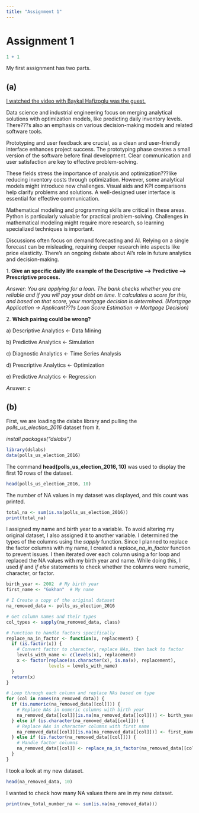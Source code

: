 ```yaml
---
title: "Assignment 1"
---
```


# Assignment 1

```r
1 + 1
```

My first assignment has two parts.

## (a)

[I watched the video with Baykal Hafizoglu was the guest.]{.underline}

Data science and industrial engineering focus on merging analytical solutions with optimization models, like predicting daily inventory levels. There???s also an emphasis on various decision-making models and related software tools.

Prototyping and user feedback are crucial, as a clean and user-friendly interface enhances project success. The prototyping phase creates a small version of the software before final development. Clear communication and user satisfaction are key to effective problem-solving.

These fields stress the importance of analysis and optimization???like reducing inventory costs through optimization. However, some analytical models might introduce new challenges. Visual aids and KPI comparisons help clarify problems and solutions. A well-designed user interface is essential for effective communication.

Mathematical modeling and programming skills are critical in these areas. Python is particularly valuable for practical problem-solving. Challenges in mathematical modeling might require more research, so learning specialized techniques is important.

Discussions often focus on demand forecasting and AI. Relying on a single forecast can be misleading, requiring deeper research into aspects like price elasticity. There's an ongoing debate about AI's role in future analytics and decision-making.

1\. **Give an specific daily life example of the Descriptive --\> Predictive --\> Prescriptive process.**

*Answer: You are applying for a loan. The bank checks whether you are reliable and if you will pay your debt on time. It calculates a score for this, and based on that score, your mortgage decision is determined. (Mortgage Application -\> Applicant???s Loan Score Estimation -\> Mortgage Decision)*

2\. **Which pairing could be wrong?**

a\) Descriptive Analytics \<- Data Mining

b\) Predictive Analytics \<- Simulation

c\) Diagnostic Analytics \<- Time Series Analysis

d\) Prescriptive Analytics \<- Optimization

e\) Predictive Analytics \<- Regression

*Answer: c*

## (b)

First, we are loading the dslabs library and pulling the *polls_us_election_2016* dataset from it.

*install.packages("dslabs")*

```r
library(dslabs)
data(polls_us_election_2016)
```

The command **head(polls_us_election_2016, 10)** was used to display the first 10 rows of the dataset.

```r
head(polls_us_election_2016, 10)
```

The number of NA values in my dataset was displayed, and this count was printed.

```r
total_na <- sum(is.na(polls_us_election_2016))
print(total_na)
```

I assigned my name and birth year to a variable. To avoid altering my original dataset, I also assigned it to another variable. I determined the types of the columns using the *sapply* function. Since I planned to replace the factor columns with my name, I created a *replace_na_in_factor* function to prevent issues. I then iterated over each column using a for loop and replaced the NA values with my birth year and name. While doing this, I used *if* and *if else* statements to check whether the columns were numeric, character, or factor.

```r
birth_year <- 2002  # My birth year
first_name <- "Gokhan"  # My name

# I Create a copy of the original dataset
na_removed_data <- polls_us_election_2016

# Get column names and their types
col_types <- sapply(na_removed_data, class)

# Function to handle factors specifically
replace_na_in_factor <- function(x, replacement) {
  if (is.factor(x)) {
    # Convert factor to character, replace NAs, then back to factor
    levels_with_name <- c(levels(x), replacement)
    x <- factor(replace(as.character(x), is.na(x), replacement),
                levels = levels_with_name)
  }
  return(x)
}

# Loop through each column and replace NAs based on type
for (col in names(na_removed_data)) {
  if (is.numeric(na_removed_data[[col]])) {
    # Replace NAs in numeric columns with birth year
    na_removed_data[[col]][is.na(na_removed_data[[col]])] <- birth_year
  } else if (is.character(na_removed_data[[col]])) {
    # Replace NAs in character columns with first name
    na_removed_data[[col]][is.na(na_removed_data[[col]])] <- first_name
  } else if (is.factor(na_removed_data[[col]])) {
    # Handle factor columns
    na_removed_data[[col]] <- replace_na_in_factor(na_removed_data[[col]], first_name)
  }
}
```

I took a look at my new dataset.

```r
head(na_removed_data, 10)
```

I wanted to check how many NA values there are in my new dataset.

```r
print(new_total_number_na <- sum(is.na(na_removed_data)))
```
